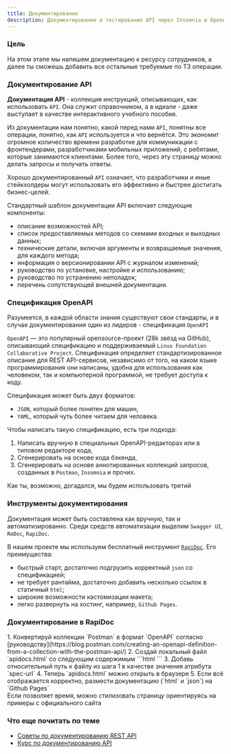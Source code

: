 ```yaml
---
title: Документирование
description: Документирование и тестирование API через Insomnia и OpenAPI
---
```



### Цель

На этом этапе мы напишем документацию к ресурсу сотрудников, а далее ты сможешь добавить все остальные требуемые по ТЗ операции.

### Документирование API

**Документация API** - коллекция инструкций, описывающих, как использовать `API`. Она служит справочником, а в идеале - даже выступает в качестве интерактивного учебного пособия. 

Из документации нам понятно, какой перед нами `API`, понятны все операции, понятно, как `API` используется и что вернётся. 
Это экономит огромное количество времени разработке для коммуникации с фронтендерами, разработчиками мобильных приложений, 
с ребятами, которые занимаются клиентами. Более того, через эту страницу можно делать запросы и получать ответы.

Хорошо документированный `API` означает, что разработчики и иные стейкхолдеры могут использовать его эффективно и быстрее достигать бизнес-целей.

Стандартный шаблон документации API включает следующие компоненты:
- описание возможностей API;
- список предоставляемых методов со схемами входных и выходных данных;
- технические детали, включая аргументы и возвращаемые значения, для каждого метода;
- информация о версионировании API с журналом изменений;
- руководство по установке, настройке и использованию;
- руководство по устранению неполадок;
- перечень сопутствующей внешней документации.

### Спецификация OpenAPI

Разумеется, в каждой области знания существуют свои стандарты, и в случае документирования один из лидеров - спецификация `OpenAPI`

`OpenAPI` — это популярный opensource-проект (28k звёзд на GitHub), описывающий спецификацию и поддерживаемый `Linux Foundation Collaborative Project`. 
Спецификация определяет стандартизированное описание для REST API-сервисов, независимо от того, на каком языке программирования они написаны, 
удобна для использования как человеком, так и компьютерной программой, не требует доступа к коду. 

Спецификация может быть двух форматов: 
- `JSON`, который более понятен для машин,
- `YAML`, который чуть более читаем для человека.

Чтобы написать такую спецификацию, есть три подхода:
1. Написать вручную в специальных OpenAPI-редакторах или в типовом редакторе кода,
2. Сгенерировать на основе кода бэкенда,
3. Сгенерировать на основе аннотированных коллекций запросов, созданных в `Postman`, `Insomnia` и прочих.

<Aside type="tip" title="Ближе к практике">Как ты, возможно, догадался, мы будем использовать третий</Aside>

### Инструменты документирования

Документация может быть составлена как вручную, так и автоматизированно. 
Среди средств автоматизации выделим `Swagger UI`, `ReDoc`, `RapiDoc`.

<LinkCard title="API Petstore (Swagger UI)" href="https://petstore.swagger.io/"></LinkCard>
<LinkCard title="API HeadHunter (ReDoc)" href="https://api.hh.ru/openapi/redoc"></LinkCard>
<LinkCard title="API Тинькофф (ReDoc)" href="https://tinkoff.github.io/api_asdk/"></LinkCard>
<LinkCard title="API Huntflow (RapiDoc)" href="https://api.huntflow.ru/v2/docs#overview"></LinkCard>

В нашем проекте мы используем бесплатный инструмент [`RapiDoc`](https://rapidocweb.com/). 
Его преимущества:
- быстрый старт, достаточно подгрузить корректный `json` со спецификацией;
- не требует рантайма, достаточно добавить несколько ссылок в статичный `html`;
- широкие возможности кастомизации макета;
- легко развернуть на хостинг, например, `Github Pages`.

### Документирование в RapiDoc

<Steps>
1. Конвертируй коллекции `Postman` в формат `OpenAPI` 
согласно [руководству](https://blog.postman.com/creating-an-openapi-definition-from-a-collection-with-the-postman-api/)
2. Создай локальный файл `apidocs.html` со следующим содержимым
    ```html
    <!doctype html>
    <html>
    <head>
        <meta charset="utf-8">
        <script 
            type="module" 
            src="https://unpkg.com/rapidoc/dist/rapidoc-min.js"
        ></script>
    </head>
    <body>
        <rapi-doc spec-url=""></rapi-doc>
    </body>
    </html>
    ```
3. Добавь относительный путь к файлу из шага 1 в качестве значения атрибута `spec-url` 
4. Теперь `apidocs.html` можно открыть в браузере
5. Если всё отображается корректно, размести документацию (`html` и `json`) на `Github Pages`
</Steps>

<Aside type="note" title="Зона роста">Если позволяет время, можно стилизовать страницу ориентируясь на примеры с официального сайта</Aside>

### Что еще почитать по теме

- [Советы по документированию REST API](https://appmaster.io/ru/blog/sovety-po-dokumentirovaniiu-restful-api)
- [Курс по документированию API](https://starkovden.github.io/)
